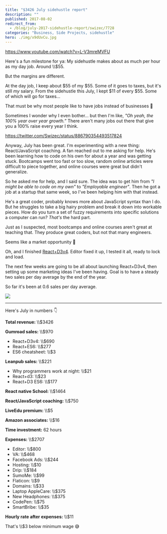 ```yaml
---
title: "$3426 July sidehustle report"
description: ""
published: 2017-08-02
redirect_from:
  - /blog/july-2017-sidehustle-report/swizec/7728
categories: "Business, Side Projects, sidehustle"
hero: ./img/x9dUvCu.jpg
---
```


https://www.youtube.com/watch?v=L-V3mreMVFU

Here's a fun milestone for ya: My sidehustle makes about as much per hour as my day job. Around \\\\\$55.

But the margins are different.

At the day job, I keep about $55 of my $55. Some of it goes to taxes, but it's still _my_ salary. From the sidehustle this July, I kept $11 of every $55. Some of which will go for taxes…

That must be why most people like to have jobs instead of businesses 🤔

Sometimes I wonder why I even bother… but then I'm like, _"Oh yeah, the 100% year over year growth.”_ There aren't many jobs out there that give you a 100% raise every year I think.

https://twitter.com/Swizec/status/886790354493517824

Anyway, July has been great. I'm experimenting with a new thing: React/JavaScript coaching. A fan reached out to me asking for help. He's been learning how to code on his own for about a year and was getting stuck. Bootcamps went too fast or too slow, random online articles were difficult to piece together, and online courses were great but didn't generalize.

So he asked me for help, and I said sure. The idea was to get him from _"I might be able to code on my own"_ to _"Employable engineer"_. Then he got a job at a startup that same week, so I've been helping him with that instead.

He's a great coder, probably knows more about JavaScript syntax than I do. But he struggles to take a big hairy problem and break it down into workable pieces. How do you turn a set of fuzzy requirements into specific solutions a computer can run? _That's_ the hard part.

Just as I suspected, most bootcamps and online courses aren't great at teaching that. They produce great coders, but not that many engineers.

Seems like a market opportunity 🤔

Oh, and I finished [React+D3v4](https://gum.co/mTWg). Editor fixed it up, I tested it all, ready to lock and load.

The next few weeks are going to be all about launching React+D3v4, then setting up some marketing ideas I've been having. Goal is to have a steady two sales per day average by the end of the year.

So far it's been at 0.6 sales per day average.

![](./img/x9dUvCu.jpg)

---

Here's July in numbers 👇

**Total revenue:** \\\\\$3426

**Gumroad sales:** \\\\\$970

- React+D3v4: \\\\\$690
- React+ES6: \\\\\$277
- ES6 cheatsheet: \\\\\$3

**Leanpub sales:** \\\\\$221

- Why programmers work at night: \\\\\$21
- React+d3: \\\\\$23
- React+D3 ES6: \\\\\$177

**React native School:** \\\\\$1464

**React/JavaScript coaching:** \\\\\$750

**LiveEdu premium:** \\\\\$5

**Amazon associates:** \\\\\$16

**Time investment:** 62 hours

**Expenses:** \\\\\$2707

- Editor: \\\\\$800
- VA: \\\\\$468
- Facebook Ads: \\\\\$244
- Hosting: \\\\\$10
- Drip: \\\\\$184
- SumoMe: \\\\\$99
- Flaticon: \\\\\$9
- Domains: \\\\\$33
- Laptop AppleCare: \\\\\$375
- New Headphones: \\\\\$375
- CodePen: \\\\\$75
- SmartBribe: \\\\\$35

**Hourly rate after expenses:** \\\\\$11

That's \\\\\$3 below minimum wage 😅
